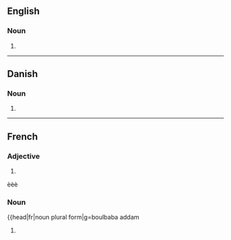 ==English==

===Noun===
{{head|en|noun plural form}}

# {{plural of|mutant|lang=en}}

----

==Danish==

===Noun===
{{head|da|noun form|g=c}}

# {{genitive singular indefinite of|mutant|lang=da}}

----

==French==

===Adjective===
{{head|fr|adjective form}}

# {{plural of|mutant|lang=fr}}

èèè



===Noun===
{{head|fr|noun plural form|g=boulbaba addam


# {{plural of|mutant|lang=fr}}